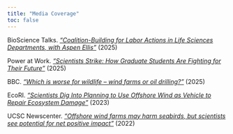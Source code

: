 ```yaml
---
title: "Media Coverage"
toc: false
---
```


BioScience Talks. [*"Coalition-Building for Labor Actions in Life Sciences Departments, with Aspen Ellis"*](https://bioscience-talks.aibs.org/episodes/coalition-building-for-labor-actions-in-life-sciences-departments-with-aspen-ellis){target="_blank"} (2025)

Power at Work. [*"Scientists Strike: How Graduate Students Are Fighting for Their Future"*](https://poweratwork.us/how-graduate-students-are-fighting-for-their-future){target="_blank"} (2025)

BBC. [*“Which is worse for wildlife – wind farms or oil drilling?"*](https://www.bbc.com/future/article/20250129-oil-vs-wind-which-is-worse-for-birds-and-whales){target="_blank"} (2025)

EcoRI. [*“Scientists Dig Into Planning to Use Offshore Wind as Vehicle to Repair Ecosystem Damage"*](https://ecori.org/scientists-dig-into-planning-to-use-offshore-wind-as-vehicle-to-repair-ecosystem-damage/){target="_blank"} (2023)

UCSC Newscenter. [*“Offshore wind farms may harm seabirds, but scientists see potential for net positive impact”*](https://news.ucsc.edu/2022/11/offshore-wind-energy.html){target="_blank"} (2022)
